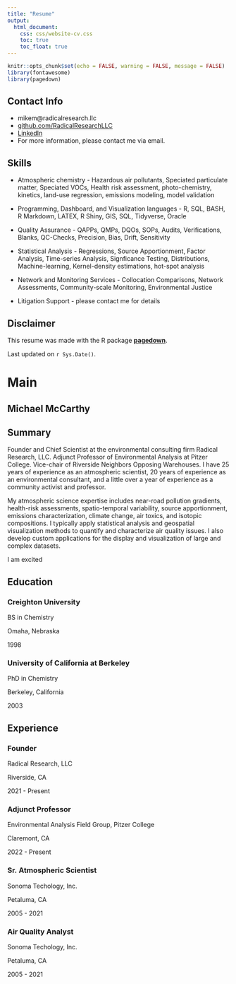 ```yaml
---
title: "Resume"
output:
  html_document:
    css: css/website-cv.css
    toc: true
    toc_float: true
---
```


```r
knitr::opts_chunk$set(echo = FALSE, warning = FALSE, message = FALSE)
library(fontawesome)
library(pagedown)
```

Contact Info {#contact}
--------------------------------------------------------------------------------

- <i class="fa fa-envelope"></i> mikem@radicalresearch.llc
- <i class="fa fa-github"></i> [github.com/RadicalResearchLLC](https://github.com/RadicalResearchLLC)
- <i class="fa fa-linkedin"></i> [LinkedIn](https://www.linkedin.com/in/mike-mccarthy-7966964/)
- For more information, please contact me via email.


Skills {#skills}
--------------------------------------------------------------------------------

- Atmospheric chemistry - Hazardous air pollutants, Speciated particulate matter, Speciated VOCs, Health risk assessment, photo-chemistry, kinetics, land-use regression, emissions modeling, model validation  

- Programming, Dashboard, and Visualization languages - R, SQL, BASH, R Markdown, LATEX, R Shiny, GIS, SQL, Tidyverse, Oracle

- Quality Assurance - QAPPs, QMPs, DQOs, SOPs, Audits, Verifications, Blanks, QC-Checks, Precision, Bias, Drift, Sensitivity

- Statistical Analysis - Regressions, Source Apportionment, Factor Analysis, Time-series Analysis, Signficance Testing, Distributions, Machine-learning, Kernel-density estimations, hot-spot analysis

- Network and Monitoring Services - Collocation Comparisons, Network Assessments, Community-scale Monitoring, Environmental Justice

- Litigation Support - please contact me for details


Disclaimer {#disclaimer}
--------------------------------------------------------------------------------

This resume was made with the R package [**pagedown**](https://github.com/rstudio/pagedown).

Last updated on `r Sys.Date()`.


Main
================================================================================

Michael McCarthy {#title}
--------------------------------------------------------------------------------

## Summary

Founder and Chief Scientist at the environmental consulting firm Radical Research, LLC. Adjunct Professor of Environmental Analysis at Pitzer College. Vice-chair of Riverside Neighbors Opposing Warehouses. I have 25 years of experience as an atmospheric scientist, 20 years of experience as an environmental consultant, and a little over a year of experience as a community activist and professor.  

My atmospheric science expertise includes near-road pollution gradients, health-risk assessments, spatio-temporal variability, source apportionment, emissions characterization, climate change, air toxics, and isotopic compositions. I typically apply statistical analysis and geospatial visualization methods to quantify and characterize air quality issues. I also develop custom applications for the display and visualization of large and complex datasets.

I am excited 


Education {data-icon=graduation-cap data-concise=true}
--------------------------------------------------------------------------------

### Creighton University

BS in Chemistry

Omaha, Nebraska

1998

### University of California at Berkeley

PhD in Chemistry 

Berkeley, California

2003


Experience {data-icon=laptop}
--------------------------------------------------------------------------------

### Founder

Radical Research, LLC

Riverside, CA

2021 - Present

### Adjunct Professor 

Environmental Analysis Field Group, Pitzer College

Claremont, CA

2022 - Present

### Sr. Atmospheric Scientist

Sonoma Techology, Inc.

Petaluma, CA

2005 - 2021

### Air Quality Analyst

Sonoma Techology, Inc.

Petaluma, CA

2005 - 2021

